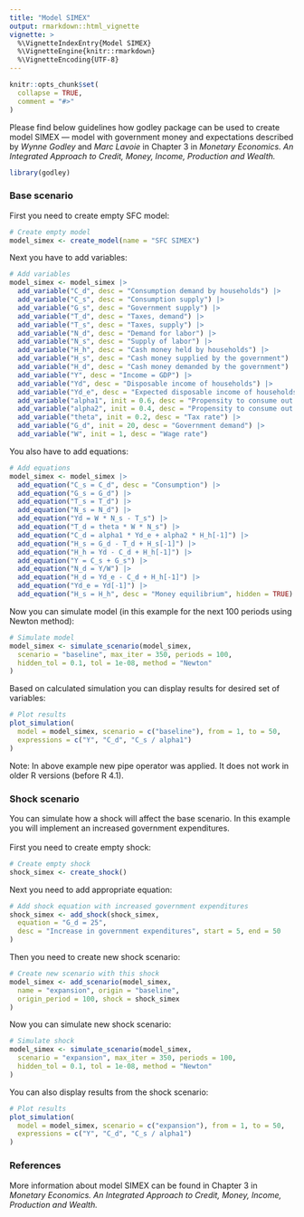 ```yaml
---
title: "Model SIMEX"
output: rmarkdown::html_vignette
vignette: >
  %\VignetteIndexEntry{Model SIMEX}
  %\VignetteEngine{knitr::rmarkdown}
  %\VignetteEncoding{UTF-8}
---
```


```r
knitr::opts_chunk$set(
  collapse = TRUE,
  comment = "#>"
)
```

Please find below guidelines how godley package can be used to create model SIMEX — model with government money and expectations described by *Wynne Godley* and *Marc Lavoie* in Chapter 3 in *Monetary Economics. An Integrated Approach to Credit, Money, Income, Production and Wealth.*

```r
library(godley)
```

### Base scenario
First you need to create empty SFC model:
```r
# Create empty model
model_simex <- create_model(name = "SFC SIMEX")
```

Next you have to add variables:
```r
# Add variables
model_simex <- model_simex |>
  add_variable("C_d", desc = "Consumption demand by households") |>
  add_variable("C_s", desc = "Consumption supply") |>
  add_variable("G_s", desc = "Government supply") |>
  add_variable("T_d", desc = "Taxes, demand") |>
  add_variable("T_s", desc = "Taxes, supply") |>
  add_variable("N_d", desc = "Demand for labor") |>
  add_variable("N_s", desc = "Supply of labor") |>
  add_variable("H_h", desc = "Cash money held by households") |>
  add_variable("H_s", desc = "Cash money supplied by the government") |>
  add_variable("H_d", desc = "Cash money demanded by the government") |>
  add_variable("Y", desc = "Income = GDP") |>
  add_variable("Yd", desc = "Disposable income of households") |>
  add_variable("Yd_e", desc = "Expected disposable income of households") |>
  add_variable("alpha1", init = 0.6, desc = "Propensity to consume out of income") |>
  add_variable("alpha2", init = 0.4, desc = "Propensity to consume out of wealth") |>
  add_variable("theta", init = 0.2, desc = "Tax rate") |>
  add_variable("G_d", init = 20, desc = "Government demand") |>
  add_variable("W", init = 1, desc = "Wage rate")
```

You also have to add equations:
```r
# Add equations
model_simex <- model_simex |>
  add_equation("C_s = C_d", desc = "Consumption") |>
  add_equation("G_s = G_d") |>
  add_equation("T_s = T_d") |>
  add_equation("N_s = N_d") |>
  add_equation("Yd = W * N_s - T_s") |>
  add_equation("T_d = theta * W * N_s") |>
  add_equation("C_d = alpha1 * Yd_e + alpha2 * H_h[-1]") |>
  add_equation("H_s = G_d - T_d + H_s[-1]") |>
  add_equation("H_h = Yd - C_d + H_h[-1]") |>
  add_equation("Y = C_s + G_s") |>
  add_equation("N_d = Y/W") |>
  add_equation("H_d = Yd_e - C_d + H_h[-1]") |>
  add_equation("Yd_e = Yd[-1]") |>
  add_equation("H_s = H_h", desc = "Money equilibrium", hidden = TRUE)
```

Now you can simulate model (in this example for the next 100 periods using Newton method):
```r
# Simulate model
model_simex <- simulate_scenario(model_simex,
  scenario = "baseline", max_iter = 350, periods = 100,
  hidden_tol = 0.1, tol = 1e-08, method = "Newton"
)
```

Based on calculated simulation you can display results for desired set of variables:
```r
# Plot results
plot_simulation(
  model = model_simex, scenario = c("baseline"), from = 1, to = 50,
  expressions = c("Y", "C_d", "C_s / alpha1")
)
```

Note: In above example new pipe operator was applied. It does not work in older R versions (before R 4.1). 

### Shock scenario
You can simulate how a shock will affect the base scenario. In this example you will implement an increased government expenditures. \
\
First you need to create empty shock:
```r
# Create empty shock
shock_simex <- create_shock()
```

Next you need to add appropriate equation:
```r
# Add shock equation with increased government expenditures
shock_simex <- add_shock(shock_simex,
  equation = "G_d = 25",
  desc = "Increase in government expenditures", start = 5, end = 50
)
```

Then you need to create new shock scenario:
```r
# Create new scenario with this shock
model_simex <- add_scenario(model_simex,
  name = "expansion", origin = "baseline",
  origin_period = 100, shock = shock_simex
)
```

Now you can simulate new shock scenario:
```r
# Simulate shock
model_simex <- simulate_scenario(model_simex,
  scenario = "expansion", max_iter = 350, periods = 100,
  hidden_tol = 0.1, tol = 1e-08, method = "Newton"
)
```

You can also display results from the shock scenario:
```r
# Plot results
plot_simulation(
  model = model_simex, scenario = c("expansion"), from = 1, to = 50,
  expressions = c("Y", "C_d", "C_s / alpha1")
)
```

### References
More information about model SIMEX can be found in Chapter 3 in *Monetary Economics. An Integrated Approach to Credit, Money, Income, Production and Wealth.*
